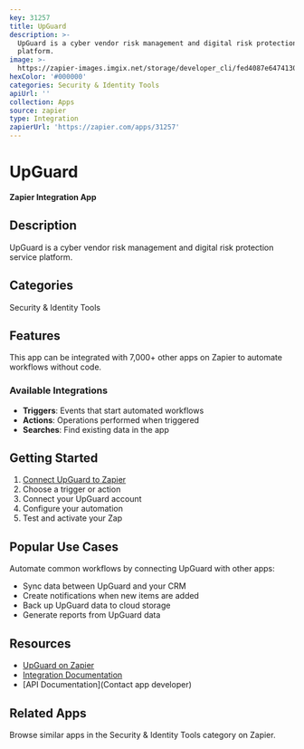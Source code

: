 ```yaml
---
key: 31257
title: UpGuard
description: >-
  UpGuard is a cyber vendor risk management and digital risk protection service
  platform.
image: >-
  https://zapier-images.imgix.net/storage/developer_cli/fed4087e6474130cf1be05cda700b2cc.png?auto=format%2Ccompress&ixlib=python-3.0.0&q=50
hexColor: '#000000'
categories: Security & Identity Tools
apiUrl: ''
collection: Apps
source: zapier
type: Integration
zapierUrl: 'https://zapier.com/apps/31257'
---
```

# UpGuard

**Zapier Integration App**

## Description

UpGuard is a cyber vendor risk management and digital risk protection service platform.

## Categories

Security & Identity Tools

## Features

This app can be integrated with 7,000+ other apps on Zapier to automate workflows without code.

### Available Integrations

- **Triggers**: Events that start automated workflows
- **Actions**: Operations performed when triggered
- **Searches**: Find existing data in the app

## Getting Started

1. [Connect UpGuard to Zapier](https://zapier.com/apps/31257)
2. Choose a trigger or action
3. Connect your UpGuard account
4. Configure your automation
5. Test and activate your Zap

## Popular Use Cases

Automate common workflows by connecting UpGuard with other apps:

- Sync data between UpGuard and your CRM
- Create notifications when new items are added
- Back up UpGuard data to cloud storage
- Generate reports from UpGuard data

## Resources

- [UpGuard on Zapier](https://zapier.com/apps/31257)
- [Integration Documentation](https://zapier.com/apps/31257/integrations)
- [API Documentation](Contact app developer)

## Related Apps

Browse similar apps in the Security & Identity Tools category on Zapier.
